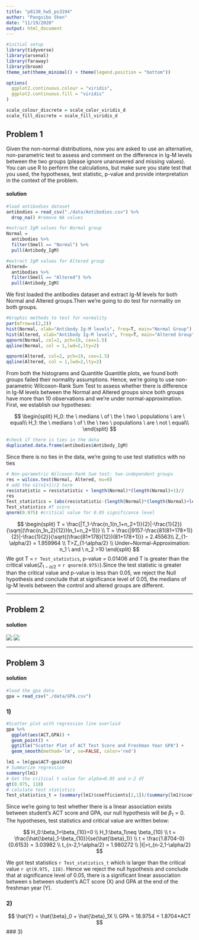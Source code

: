 ```yaml
---
title: "p8130_hw5_ps3194"
author: "Pangsibo Shen"
date: "11/19/2020"
output: html_document
---
```


```r
#initial setup
library(tidyverse)
library(arsenal)
library(faraway)
library(broom)
theme_set(theme_minimal() + theme(legend.position = "bottom"))

options(
  ggplot2.continuous.colour = "viridis",
  ggplot2.continuous.fill = "viridis"
)

scale_colour_discrete = scale_color_viridis_d
scale_fill_discrete = scale_fill_viridis_d
```

## Problem 1

Given the non-normal distributions, now you are asked to use an alternative, non-parametric test
to assess and comment on the difference in Ig-M levels between the two groups (please ignore
unanswered and missing values). You can use R to perform the calculations, but make sure you
state test that you used, the hypotheses, test statistic, p-value and provide interpretation in the
context of the problem.

#### solution

```r
#load antibodies dataset
antibodies = read_csv("./data/Antibodies.csv") %>%
  drop_na() #remove NA values

#extract IgM values for Normal group
Normal = 
  antibodies %>%
  filter(Smell == "Normal") %>%
  pull(Antibody_IgM)

#extract IgM values for Altered group
Altered=
  antibodies %>%
  filter(Smell == "Altered") %>%
  pull(Antibody_IgM)
```

We first loaded the antibodies dataset and extract Ig-M levels for both Normal and Altered groups.Then we're going to do test for normality on both groups.

```r
#Graphic methods to test for normality
par(mfrow=c(2,2))
hist(Normal, xlab="Antibody Ig-M levels", freq=T, main="Normal Group")
hist(Altered, xlab="Antibody Ig-M levels", freq=T, main="Altered Group")
qqnorm(Normal, col=2, pch=19, cex=1.5)
qqline(Normal, col = 1,lwd=2,lty=2)

qqnorm(Altered, col=2, pch=19, cex=1.5)
qqline(Altered, col = 1,lwd=2,lty=2)
```

From both the histograms and Quantitle Quantitle plots, we found both groups failed their normality assumptions. Hence, we're going to use non-parametric Wilcoxon-Rank Sum Test to assess whether there is difference in Ig-M levels between the Normal and Altered groups since both groups have more than 10 observations and we're under normal-approximation. First, we establish our hypotheses:


$$
\begin{split}
H_0: the \ medians \ of \ the \ two \ populations \ are \ equal\\
H_1: the \ medians \ of \ the \ two \ populations \ are \ not \ equal\\
\end{split}
$$

```r
#check if there is ties in the data
duplicated.data.frame(antibodies$Antibody_IgM)
```

Since there is no ties in the data, we're going to use test statistics with no ties

```r
# Non-parametric Wilcoxon-Rank Sum test: two-independent groups
res = wilcox.test(Normal, Altered, mu=0)
# add the n1(n1+1)/2 term
res$statistic = res$statistic + length(Normal)*(length(Normal)+1)/2
res
Test_statistics = (abs(res$statistic-(length(Normal)*(length(Normal)+length(Altered)+1))/2)-0.5)/sqrt(((length(Normal)*length(Altered))/12)*(length(Normal)+length(Altered)+1))
Test_statistics #T score
qnorm(0.975) #critical value for 0.05 significance level
```

$$
\begin{split}
T = \frac{|T_1-\frac{n_1(n_1+n_2+1)}{2}|-\frac{1}{2}}{\sqrt{(\frac{n_1n_2}{12})(n_1+n_2+1)}} \\
T = \frac{|9157-\frac{81(81+178+1)}{2}|-\frac{1}{2}}{\sqrt{(\frac{81*178}{12})(81+178+1)}} = 2.45563\\
Z_{1-\alpha/2} = 1.959964 \\
T>Z_{1-\alpha/2} \\
Under~Normal-Approximation: n_1 \ and \  n_2 >10
\end{split}
$$
We got T = `r Test_statistics`, p-value = 0.01406 and T is greater than the critical value($Z_{1-\alpha/2}$ = `r qnorm(0.975)`).Since the test statistic is greater than the critical value and p-value is less than 0.05, we reject the Null hypothesis and conclude that at significance level of 0.05, the medians of Ig-M levels between the control and altered groups are different. 

-------------------

## Problem 2

#### solution 

 ![](data/HW5_p2_part1.jpg)
  ![](data/HW5_p2_part2.jpg)

-----------------

## Problem 3

#### solution

```r
#load the gpa data
gpa = read_csv("./data/GPA.csv")
```

### 1)

```r
#Scatter plot with regression line overlaid  
gpa %>%
  ggplot(aes(ACT,GPA)) +
  geom_point() +
  ggtitle("Scatter Plot of ACT Test Score and Freshman Year GPA") +
  geom_smooth(method='lm', se=FALSE, color='red')
```
```r
lm1 = lm(gpa$ACT~gpa$GPA)
# Summarize regression
summary(lm1)
# Get the critical t value for alpha=0.05 and n-2 df
qt(0.975, 118)
# calulate test statistics 
Test_statistics_t = (summary(lm1)$coefficients[2,1])/(summary(lm1)$coefficients[2,2])
```

Since we're going to test whether there is a linear association exists between student’s ACT
score and GPA,  our null hypothesis will be $\beta_1 = 0$. The hypotheses, test statistics and critical value are written below:

$$
H_0:\beta_1=\beta_{10}=0 \\
H_1:\beta_1\neq \beta_{10} \\
t = \frac{\hat{\beta}_1-\beta_{10}}{se(\hat{\beta}_1)} \\
t = \frac{1.8704-0}{0.6153} = 3.03982 \\
t_{n-2,1-\alpha/2} = 1.980272 \\
|t|>t_{n-2,1-\alpha/2}
$$

We got test statistics `r Test_statistics_t` which is larger than the critical value `r qt(0.975, 118)`. Hence we reject the null hypothesis and conclude that at significance level of 0.05, there is a significant linear association between s between student’s ACT score (X) and GPA at the end of the freshman year (Y). 

### 2)

$$
\hat{Y} = \hat{\beta}_0 + \hat{\beta}_1X \\
GPA = 18.9754 + 1.8704*ACT
$$
### 3)




